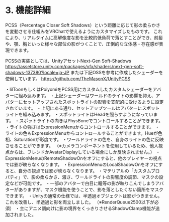 # 3. 機能詳細
PCSS（Percentage Closer Soft Shadows）という距離に応じて影の柔らかさを変動させる仕組みをVRChatで使えるようにカスタマイズしたものです。
これにより、リアルタイムに高解像度な影を比較的低負荷で落とすことができ、前髪や、顎、胸といった様々な部位の影がつくことで、圧倒的な立体感・存在感が表現できます。

PCSSの実装としては、UnityアセットNext-Gen Soft-Shadows
https://assetstore.unity.com/packages/vfx/shaders/next-gen-soft-shadows-137380?locale=ja-JP
または下記OSSを参考に作成したシェーダーを使用しています。
https://github.com/TheMasonX/UnityPCSS

・lilToonもしくはPoiyomiをPCSS用にカスタムしたカスタムシェーダーをアバターに組み込みます。
・上記シェーダーはワールドのライトの影響を抑え、アバターにセットアップされたスポットライトの影響を支配的に受けるように設定されています。
・上記にある通り、セットアップツールはアバターにスポットライトを組み込みます。
・スポットライトはHeadを照らすようになっています。
・スポットライトの向きはPhysBoneでコントロールすることができます。
・ライトの強さはExpressionMenuからコントロールすることができます。
・ライトの色もExpressionMenuからコントロールすることができます。Hueが色相、Saturationが彩度です。
・ワールドライトの色を、自身のライトの色に反映させることができます。
（※カメラコンポーネントを使用しているため、他人視点からは、フレンドかAvatarDisplayしている場合にしか反映されません。）
・ExpressionMenuのRemoteShadowOnをオフにすると、他のプレイヤーの視点では影が映らなくなります。
・ExpressionMenuのLocalShadowOnをオフにすると、自分の視点では影が映らなくなります。
・マテリアルの「カスタムプロパティ」で、影の柔らかさ、濃さ、ワールドライトの影響度の調節、マスクの設定などが可能です。
・一部のアバターで白目に瞳等の影が映りこんでしまうアバターがありますが、マスク機能を使うことで、影を落としたくない箇所をマスクできます。
・Unityの通常の仕様では、半透過オブジェクトは影がつきません。これを改善し、半透過と影を両立しました。
（※RenderQueue2500以下が必須）
・主にアニメ調向けに影の境界をくっきりさせるShadowClamp機能が追加されました。